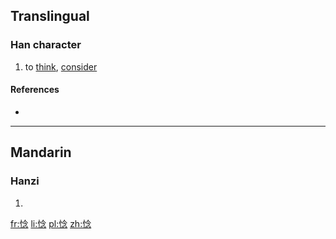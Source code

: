 ==Translingual==

===Han character===
{{Han char|rn=61|rad=心|as=08|sn=11|four=|canj=心人戈心 (POIP)|ids=⿰[[忄]][[念]]}}

# {{context|Cantonese}} to [[think]], [[consider]]

====References====
* {{Han ref|kx=0391.030|dkj=10806|dj=0725.150|hdz=42317.070|uh=60D7|ud=24791}}

----

==Mandarin==

===Hanzi===
{{cmn-hanzi|pin=[[niè]] ([[nie4]])|wg=nieh<sup>4</sup>}}

# {{defn|lang=cmn|sort=心08}}

[[fr:惗]]
[[li:惗]]
[[pl:惗]]
[[zh:惗]]